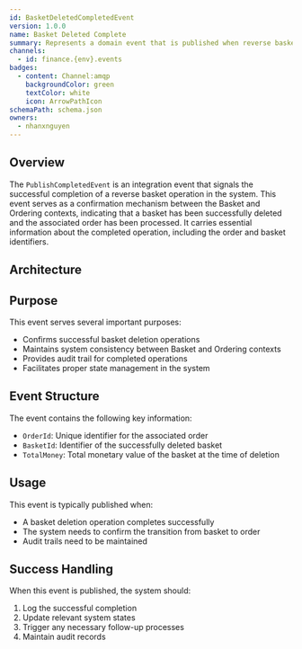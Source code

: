 ```yaml
---
id: BasketDeletedCompletedEvent
version: 1.0.0
name: Basket Deleted Complete
summary: Represents a domain event that is published when reverse basket is completed
channels:
  - id: finance.{env}.events
badges:
  - content: Channel:amqp
    backgroundColor: green
    textColor: white
    icon: ArrowPathIcon
schemaPath: schema.json
owners:
  - nhanxnguyen
---
```


## Overview

The `PublishCompletedEvent` is an integration event that signals the successful completion of a reverse basket operation in the system. This event serves as a confirmation mechanism between the Basket and Ordering contexts, indicating that a basket has been successfully deleted and the associated order has been processed. It carries essential information about the completed operation, including the order and basket identifiers.

## Architecture

<NodeGraph />

## Purpose

This event serves several important purposes:

- Confirms successful basket deletion operations
- Maintains system consistency between Basket and Ordering contexts
- Provides audit trail for completed operations
- Facilitates proper state management in the system

## Event Structure

The event contains the following key information:

- `OrderId`: Unique identifier for the associated order
- `BasketId`: Identifier of the successfully deleted basket
- `TotalMoney`: Total monetary value of the basket at the time of deletion

## Usage

This event is typically published when:

- A basket deletion operation completes successfully
- The system needs to confirm the transition from basket to order
- Audit trails need to be maintained

## Success Handling

When this event is published, the system should:

1. Log the successful completion
2. Update relevant system states
3. Trigger any necessary follow-up processes
4. Maintain audit records
